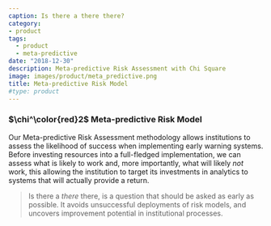 ```yaml
---
caption: Is there a there there?
category:
- product
tags:
  - product
  - meta-predictive
date: "2018-12-30"
description: Meta-predictive Risk Assessment with Chi Square
image: images/product/meta_predictive.png
title: Meta-predictive Risk Model
#type: product
---
```

### $\chi^\color{red}2$ Meta-predictive Risk Model

Our Meta-predictive Risk Assessment methodology allows institutions to assess the likelihood of success when implementing early warning systems. Before investing resources into a full-fledged implementation, we can assess what is likely to work and, more importantly, what will likely *not* work, this allowing the institution to target its investments in analytics to systems that will actually provide a return. 

> Is there a *there* there, is a question that should be asked as early as possible. It avoids unsuccessful deployments of risk models, and uncovers improvement potential in institutional processes.

